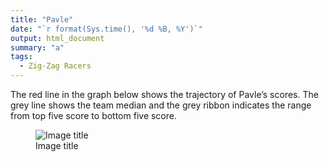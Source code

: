 ```yaml
---
title: "Pavle"
date: "`r format(Sys.time(), '%d %B, %Y')`"
output: html_document
summary: "a"
tags:
  - Zig-Zag Racers
---
```


The red line in the graph below shows the trajectory of Pavle's scores. The grey line shows the team median and the grey ribbon indicates the range from top five score to bottom five score.

![Image title](Pavle.jpg)
